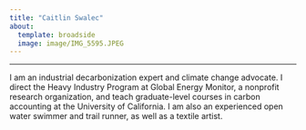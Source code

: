 ```yaml
---
title: "Caitlin Swalec"
about:
  template: broadside
  image: image/IMG_5595.JPEG
---
```


---

I am an industrial decarbonization expert and climate change advocate. I direct the Heavy Industry Program at Global Energy Monitor, a nonprofit research organization, and teach graduate-level courses in carbon accounting at the University of California. I am also an experienced open water swimmer and trail runner, as well as a textile artist.
